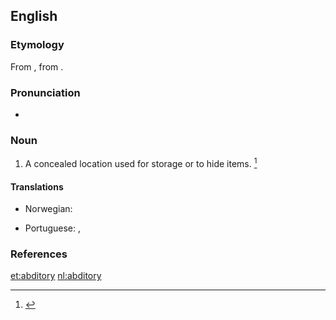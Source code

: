 ==English==

===Etymology===
From {{etyl|ML.|en}} {{m|la|abditorium}}, from {{m|la|abdō||to hide}}.

===Pronunciation===
* {{a|US}} {{IPA|/ˈæb.dɪt.ɹi/|/ˈæb.dɪt.ə.ɹi/|lang=en}}

===Noun===
{{en-noun|abditories}}

# {{lb|en|rare}} A concealed location used for storage or to hide items. {{defdate|mid 17th century}}<ref>{{R:SOED5|page=3}}</ref>

====Translations====
{{trans-top|place for hiding or preserving}}
* Norwegian: {{t|no|gjemmested|n}}
{{trans-mid}}
* Portuguese: {{t|pt|escondrijo}}, {{t+|pt|abditório|m}}
{{trans-bottom}}

===References===
<references/>

[[et:abditory]]
[[nl:abditory]]